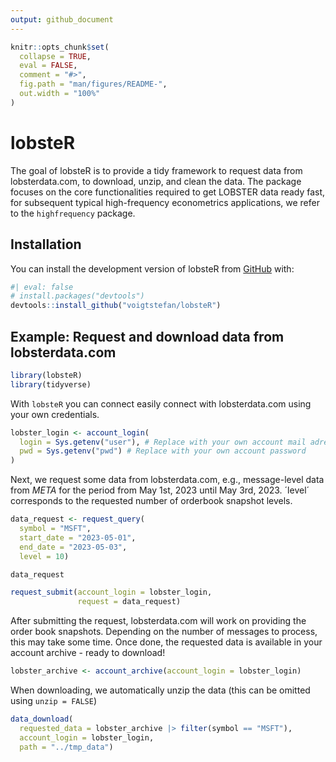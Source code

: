 ```yaml
---
output: github_document
---
```


```r
knitr::opts_chunk$set(
  collapse = TRUE,
  eval = FALSE,
  comment = "#>",
  fig.path = "man/figures/README-",
  out.width = "100%"
)
```

# lobsteR

<!-- badges: start -->
<!-- badges: end -->

The goal of lobsteR is to provide a tidy framework to request data from lobsterdata.com, to download, unzip, and clean the data. The package focuses on the core functionalities required to get LOBSTER data ready fast, for   subsequent typical high-frequency econometrics applications, we refer to the `highfrequency` package.

## Installation

You can install the development version of lobsteR from [GitHub](https://github.com/) with:

```r
#| eval: false
# install.packages("devtools")
devtools::install_github("voigtstefan/lobsteR")
```

## Example: Request and download data from lobsterdata.com

```r
library(lobsteR)
library(tidyverse)
```

With `lobsteR` you can connect easily connect with lobsterdata.com using your own credentials.

```r
lobster_login <- account_login(
  login = Sys.getenv("user"), # Replace with your own account mail adress
  pwd = Sys.getenv("pwd") # Replace with your own account password
)
```

Next, we request some data from lobsterdata.com, e.g., message-level data from *META* for the period from May 1st, 2023 until May 3rd, 2023. ´level´ corresponds to the requested number of orderbook snapshot levels. 
```r
data_request <- request_query(
  symbol = "MSFT",
  start_date = "2023-05-01",
  end_date = "2023-05-03",
  level = 10)

data_request
```

```r
request_submit(account_login = lobster_login,
               request = data_request)
```

After submitting the request, lobsterdata.com will work on providing the order book snapshots. Depending on the number of messages to process, this may take some time. Once done, the requested data is available in your account archive - ready to download!

```r
lobster_archive <- account_archive(account_login = lobster_login)
```

When downloading, we automatically unzip the data (this can be omitted using `unzip = FALSE`) 
```r
data_download(
  requested_data = lobster_archive |> filter(symbol == "MSFT"),
  account_login = lobster_login,
  path = "../tmp_data")
```
